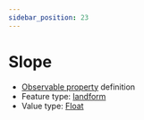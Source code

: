 ```yaml
---
sidebar_position: 23
---
```



# Slope

- [Observable property](/viewers/dawe-vocabs?uri=https://linked.data.gov.au/def/test/dawe-cv/b036ba09-d061-4a1c-99a8-890efc462a2c) definition
- Feature type: [landform](http://linked.data.gov.au/def/tern-cv/2cf3ed29-440e-4a50-9bbc-5aab30df9fcd)
- Value type: [Float](https://w3id.org/tern/ontologies/tern/Float)


<Example protocolModule="plot-soil-description" observableProperty="https://linked.data.gov.au/def/test/dawe-cv/b036ba09-d061-4a1c-99a8-890efc462a2c" />
